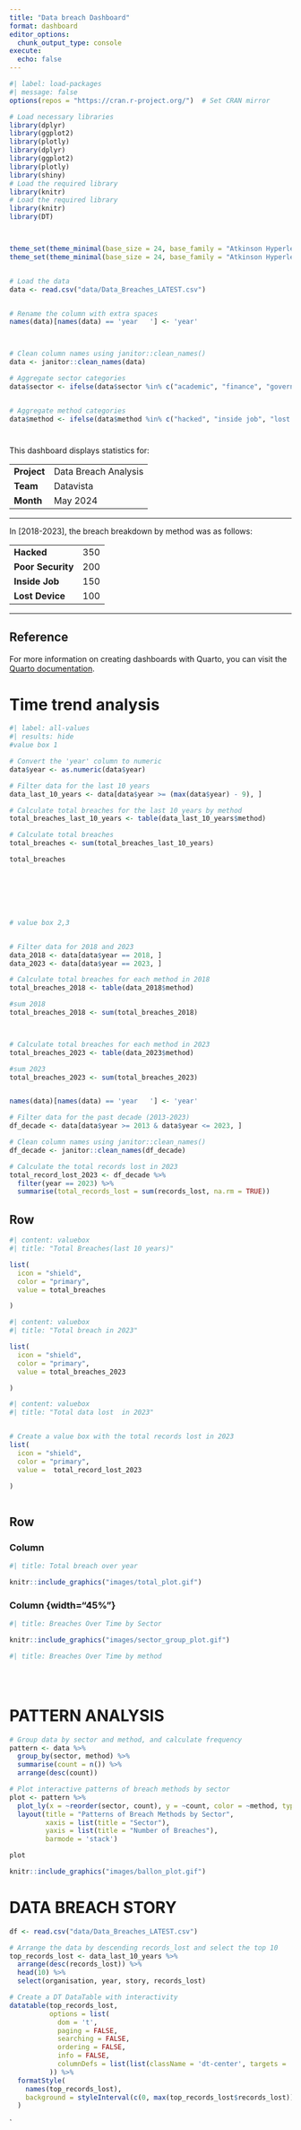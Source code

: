 ```yaml
---
title: "Data breach Dashboard"
format: dashboard
editor_options: 
  chunk_output_type: console
execute:
  echo: false
---
```


```r
#| label: load-packages
#| message: false
options(repos = "https://cran.r-project.org/")  # Set CRAN mirror

# Load necessary libraries
library(dplyr)
library(ggplot2)
library(plotly)
library(dplyr)
library(ggplot2)
library(plotly)
library(shiny)
# Load the required library
library(knitr)
# Load the required library
library(knitr)
library(DT)



theme_set(theme_minimal(base_size = 24, base_family = "Atkinson Hyperlegible"))
theme_set(theme_minimal(base_size = 24, base_family = "Atkinson Hyperlegible"))


# Load the data
data <- read.csv("data/Data_Breaches_LATEST.csv")


# Rename the column with extra spaces
names(data)[names(data) == 'year   '] <- 'year'



# Clean column names using janitor::clean_names()
data <- janitor::clean_names(data)

# Aggregate sector categories
data$sector <- ifelse(data$sector %in% c("academic", "finance", "government", "health", "military", "tech","web"), data$sector, "other")


# Aggregate method categories
data$method <- ifelse(data$method %in% c("hacked", "inside job", "lost device", "poor security"), data$method, "other")
```

# {.sidebar}

This dashboard displays statistics for:

|               |                        |
|---------------|------------------------|
| **Project**   | Data Breach Analysis   |
| **Team**      | Datavista              |
| **Month**     | May 2024               |

------------------------------------------------------------------------

In [2018-2023], the breach breakdown by method was as follows:

|                      |          |
|----------------------|----------|
| **Hacked**           |   350    |
| **Poor Security**    |   200    |
| **Inside Job**       |   150    |
| **Lost Device**      |   100    |

------------------------------------------------------------------------

::: {.callout-note collapse="true"}
## Reference

For more information on creating dashboards with Quarto, you can visit the [Quarto documentation](https://quarto.org/docs/dashboards/).
:::

# Time trend analysis

```r
#| label: all-values
#| results: hide
#value box 1

# Convert the 'year' column to numeric
data$year <- as.numeric(data$year)

# Filter data for the last 10 years
data_last_10_years <- data[data$year >= (max(data$year) - 9), ]

# Calculate total breaches for the last 10 years by method
total_breaches_last_10_years <- table(data_last_10_years$method)

# Calculate total breaches
total_breaches <- sum(total_breaches_last_10_years)

total_breaches







# value box 2,3


# Filter data for 2018 and 2023
data_2018 <- data[data$year == 2018, ]
data_2023 <- data[data$year == 2023, ]

# Calculate total breaches for each method in 2018
total_breaches_2018 <- table(data_2018$method)

#sum 2018
total_breaches_2018 <- sum(total_breaches_2018)



# Calculate total breaches for each method in 2023
total_breaches_2023 <- table(data_2023$method)

#sum 2023
total_breaches_2023 <- sum(total_breaches_2023)


names(data)[names(data) == 'year   '] <- 'year'

# Filter data for the past decade (2013-2023)
df_decade <- data[data$year >= 2013 & data$year <= 2023, ]

# Clean column names using janitor::clean_names()
df_decade <- janitor::clean_names(df_decade)

# Calculate the total records lost in 2023
total_record_lost_2023 <- df_decade %>%
  filter(year == 2023) %>%
  summarise(total_records_lost = sum(records_lost, na.rm = TRUE))


```




## Row {height="20%"}
```r
#| content: valuebox
#| title: "Total Breaches(last 10 years)"

list(
  icon = "shield",
  color = "primary",
  value = total_breaches

)


```



```r
#| content: valuebox
#| title: "Total breach in 2023"

list(
  icon = "shield",
  color = "primary",
  value = total_breaches_2023

)

```


```r

#| content: valuebox
#| title: "Total data lost  in 2023"


# Create a value box with the total records lost in 2023
list(
  icon = "shield",
  color = "primary",
  value =  total_record_lost_2023

)



```






## Row {height="40%"}

### Column {width="55%"}

```r
#| title: Total breach over year

knitr::include_graphics("images/total_plot.gif")


```


### Column {width="45%"}  {.tabset}
 
```r
#| title: Breaches Over Time by Sector

knitr::include_graphics("images/sector_group_plot.gif")


```



```r
#| title: Breaches Over Time by method





```




# PATTERN ANALYSIS {orientation="columns"}

```r



# Group data by sector and method, and calculate frequency
pattern <- data %>%
  group_by(sector, method) %>%
  summarise(count = n()) %>%
  arrange(desc(count))

# Plot interactive patterns of breach methods by sector
plot <- pattern %>%
  plot_ly(x = ~reorder(sector, count), y = ~count, color = ~method, type = 'bar') %>%
  layout(title = "Patterns of Breach Methods by Sector",
         xaxis = list(title = "Sector"),
         yaxis = list(title = "Number of Breaches"),
         barmode = 'stack')

plot

```











```r

knitr::include_graphics("images/ballon_plot.gif")

```




# DATA BREACH STORY {height="100"}

```r


df <- read.csv("data/Data_Breaches_LATEST.csv")

# Arrange the data by descending records_lost and select the top 10
top_records_lost <- data_last_10_years %>%
  arrange(desc(records_lost)) %>%
  head(10) %>%
  select(organisation, year, story, records_lost)

# Create a DT DataTable with interactivity
datatable(top_records_lost, 
          options = list(
            dom = 't',
            paging = FALSE,
            searching = FALSE,
            ordering = FALSE,
            info = FALSE,
            columnDefs = list(list(className = 'dt-center', targets = '_all'))
          )) %>%
  formatStyle(
    names(top_records_lost),
    background = styleInterval(c(0, max(top_records_lost$records_lost)), c("lightblue", "lightgreen", "yellow"))
  )

```






`


















































































